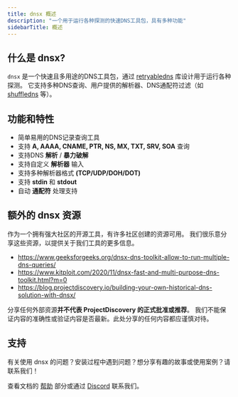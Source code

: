 ```yaml
---
title: dnsx 概述
description: "一个用于运行各种探测的快速DNS工具包，具有多种功能"
sidebarTitle: 概述
---
```


## 什么是 dnsx?

`dnsx` 是一个快速且多用途的DNS工具包，通过 [retryabledns](https://github.com/projectdiscovery/retryabledns) 库设计用于运行各种探测。
它支持多种DNS查询、用户提供的解析器、DNS通配符过滤（如 [shuffledns](https://github.com/projectdiscovery/shuffledns) 等）。


## 功能和特性

 - 简单易用的DNS记录查询工具
 - 支持 **A, AAAA, CNAME, PTR, NS, MX, TXT, SRV, SOA** 查询
 - 支持DNS **解析** / **暴力破解**
 - 支持自定义 **解析器** 输入
 - 支持多种解析器格式 **(TCP/UDP/DOH/DOT)**
 - 支持 **stdin** 和 **stdout**
 - 自动 **通配符** 处理支持

 ## 额外的 dnsx 资源

作为一个拥有强大社区的开源工具，有许多社区创建的资源可用。
我们很乐意分享这些资源，以提供关于我们工具的更多信息。

- https://www.geeksforgeeks.org/dnsx-dns-toolkit-allow-to-run-multiple-dns-queries/
- https://www.kitploit.com/2020/11/dnsx-fast-and-multi-purpose-dns-toolkit.html?m=0
- https://blog.projectdiscovery.io/building-your-own-historical-dns-solution-with-dnsx/

<Note>分享任何外部资源**并不代表 ProjectDiscovery 的正式批准或推荐**。
我们不能保证内容的准确性或验证内容是否最新。此处分享的任何内容都应谨慎对待。</Note> 


## 支持
有关使用 dnsx 的问题？安装过程中遇到问题？想分享有趣的故事或使用案例？请联系我们！

查看文档的 [帮助](/help) 部分或通过 [Discord](https://discord.com/invite/projectdiscovery) 联系我们。 

